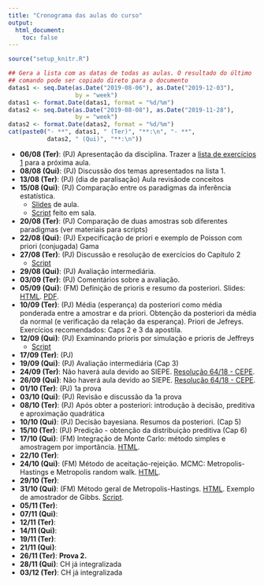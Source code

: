 ```yaml
---
title: "Cronograma das aulas do curso"
output:
  html_document:
    toc: false
---
```


```r
source("setup_knitr.R")
```

```r
## Gera a lista com as datas de todas as aulas. O resultado do último
## comando pode ser copiado direto para o documento
datas1 <- seq.Date(as.Date("2019-08-06"), as.Date("2019-12-03"),
                   by = "week")
datas1 <- format.Date(datas1, format = "%d/%m")
datas2 <- seq.Date(as.Date("2019-08-08"), as.Date("2019-11-28"),
                   by = "week")
datas2 <- format.Date(datas2, format = "%d/%m")
cat(paste0("- **", datas1, " (Ter)", "**:\n", "- **",
           datas2, " (Qui)", "**:\n"))
```

- **06/08 (Ter)**: (PJ) Apresentação da disciplina. Trazer a [lista de
  exercícios 1](exercicios/ex_intro.pdf) para a próxima aula.
- **08/08 (Qui)**: (PJ) Discussão dos temas apresentados na lista 1.
- **13/08 (Ter)**: (PJ) (dia de paralisação) Aula revisãode conceitos
- **15/08 (Qui)**: (PJ) Comparação entre os paradigmas da inferência
  estatística.
  - [Slides](oferta201902/CE227-Slides01.pdf) de aula.
  - [Script](scripts/script_proporcao.R) feito em sala.
- **20/08 (Ter)**: (PJ) Comparação de duas amostras sob diferentes paradigmas (ver materiais para scripts)
- **22/08 (Qui)**: (PJ) Expecificação de priori e exemplo de Poisson com priori (conjugada) Gama
- **27/08 (Ter)**: (PJ) Discussão e resolução de exercícios do Capítulo 2
  - [Script](oferta201902/codigos/ExerciciosCap2.R)
- **29/08 (Qui)**: (PJ) Avaliação intermediária.
- **03/09 (Ter)**: (PJ) Comentários sobre a avaliação.
- **05/09 (Qui)**: (FM) Definição de prioris e resumo da posteriori.
  Slides: [HTML](slides/CE227-Slides02.html).
  [PDF](slides/CE227-Slides02.pdf).
- **10/09 (Ter)**: (PJ) Média (esperança) da posteriori como média ponderada entre a amostrar e da priori. Obtenção da posteriori da média da normal (e verificação da relação da esperança). Priori de Jefreys. Exercícios recomendados: Caps 2 e 3 da apostila.
- **12/09 (Qui)**: (PJ) Examinando prioris por simulação e prioris de Jeffreys
  - [Script](oferta201902/codigos/priori-simula.R)
- **17/09 (Ter)**: (PJ)
- **19/09 (Qui)**: (PJ) Avaliação intermediária (Cap 3)
- **24/09 (Ter)**: Não haverá aula devido ao SIEPE.
[Resolução 64/18 - CEPE][].
- **26/09 (Qui)**: Não haverá aula devido ao SIEPE.
[Resolução 64/18 - CEPE][].
- **01/10 (Ter)**: (PJ) 1a prova
- **03/10 (Qui)**: (PJ) Revisão e discussão da 1a prova
- **08/10 (Ter)**: (PJ) Após obter a posteriori: introdução à decisão, preditiva e aproximação quadrática
- **10/10 (Qui)**: (PJ) Decisão bayesiana. Resumos da posteriori. (Cap 5)
- **15/10 (Ter)**: (PJ) Predição - obtenção da distribuição preditiva (Cap 6)
- **17/10 (Qui)**: (FM) Integração de Monte Carlo: método simples e
  amostragem por importância. [HTML](MC_intro.html).
- **22/10 (Ter)**:
- **24/10 (Qui)**: (FM) Método de aceitação-rejeição. MCMC:
  Metropolis-Hastings e Metropolis random walk. [HTML](MCMC-1.html).
- **29/10 (Ter)**:
- **31/10 (Qui)**: (FM) Método geral de Metropolis-Hastings.
  [HTML](MCMC-2.html). Exemplo de amostrador de Gibbs.
  [Script](scripts/gibbs_aula1.R).
- **05/11 (Ter)**:
- **07/11 (Qui)**:
- **12/11 (Ter)**:
- **14/11 (Qui)**:
- **19/11 (Ter)**:
- **21/11 (Qui)**:
- **26/11 (Ter)**: **Prova 2.**
- **28/11 (Qui)**: CH já integralizada
- **03/12 (Ter)**: CH já integralizada

[Resolução 64/18 - CEPE]: http://www.soc.ufpr.br/portal/wp-content/uploads/2018/11/cepe-64-18-atualizada.pdf
